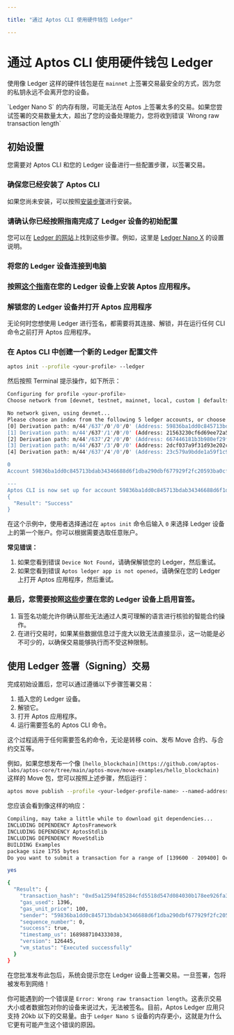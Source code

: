 ```yaml
---

title: "通过 Aptos CLI 使用硬件钱包 Ledger"

---
```



# 通过 Aptos CLI 使用硬件钱包 Ledger

使用像 Ledger 这样的硬件钱包是在 `mainnet` 上签署交易最安全的方式，因为您的私钥永远不会离开您的设备。

<Callout type="warning">
`Ledger Nano S` 的内存有限，可能无法在 Aptos 上签署太多的交易。如果您尝试签署的交易数量太大，超出了您的设备处理能力，您将收到错误 `Wrong raw transaction length`
</Callout>

## 初始设置

您需要对 Aptos CLI 和您的 Ledger 设备进行一些配置步骤，以签署交易。
<Steps>

### 确保您已经安装了 Aptos CLI

如果您尚未安装，可以按照[安装步骤](../../cli.mdx)进行安装。

### 请确认你已经按照指南完成了 Ledger 设备的初始配置

您可以在 [Ledger 的网站](https://www.ledger.com/)上找到这些步骤。例如，这里是 [Ledger Nano X](https://support.ledger.com/hc/en-us/articles/360018784134-Set-up-your-Ledger-Nano-X?docs=true) 的设置说明。

### 将您的 Ledger 设备连接到电脑

### 按照[这个指南](https://support.ledger.com/hc/en-us/articles/7326502672285-Aptos-APT?docs=true)在您的 Ledger 设备上安装 Aptos 应用程序。

### 解锁您的 Ledger 设备并打开 Aptos 应用程序

<Callout type="info" emoji="ℹ️">
无论何时您想使用 Ledger 进行签名，都需要将其连接、解锁，并在运行任何 CLI 命令之前打开 Aptos 应用程序。
</Callout>

### 在 Aptos CLI 中创建一个新的 Ledger 配置文件

```bash filename="Terminal"
aptos init --profile <your-profile> --ledger
```

然后按照 Terminal 提示操作，如下所示：

```bash filename="Terminal"
Configuring for profile <your-profile>
Choose network from [devnet, testnet, mainnet, local, custom | defaults to devnet]

No network given, using devnet...
Please choose an index from the following 5 ledger accounts, or choose an arbitrary index that you want to use:
[0] Derivation path: m/44'/637'/0'/0'/0' (Address: 59836ba1dd0c845713bdab34346688d6f1dba290dbf677929f2fc20593ba0cfb)
[1] Derivation path: m/44'/637'/1'/0'/0' (Address: 21563230cf6d69ee72a51d21920430d844ee48235e708edbafbc69708075a86e)
[2] Derivation path: m/44'/637'/2'/0'/0' (Address: 667446181b3b980ef29f5145a7a2cc34d433fc3ee8c97fc044fd978435f2cb8d)
[3] Derivation path: m/44'/637'/3'/0'/0' (Address: 2dcf037a9f31d93e202c074229a1b69ea8ee4d2f2d63323476001c65b0ec4f31)
[4] Derivation path: m/44'/637'/4'/0'/0' (Address: 23c579a9bdde1a59f1c9d36d8d379aeefe7a5997b5b58bd5a5b0c12a4f170431)

0
Account 59836ba1dd0c845713bdab34346688d6f1dba290dbf677929f2fc20593ba0cfb has been already found on-chain

---
Aptos CLI is now set up for account 59836ba1dd0c845713bdab34346688d6f1dba290dbf677929f2fc20593ba0cfb as profile <your-profile>!  Run `aptos --help` for more information about commands
{
  "Result": "Success"
}
```

在这个示例中，使用者选择通过在 `aptos init` 命令后输入 `0` 来选择 Ledger 设备上的第一个账户。你可以根据需要选取任意账户。

**常见错误：**

1.  如果您看到错误 `Device Not Found`，请确保解锁您的 Ledger，然后重试。
2.  如果您看到错误 `Aptos ledger app is not opened`，请确保在您的 Ledger 上打开 Aptos 应用程序，然后重试。

### 最后，您需要按照[这些步骤](https://medium.com/@DavidLehman24/how-to-enable-disable-blind-signing-on-ledger-wallet-99113a85cdad)在您的 Ledger 设备上启用盲签。

1.  盲签名功能允许你确认那些无法通过人类可理解的语言进行核验的智能合约操作。
2.  在进行交易时，如果某些数据信息过于庞大以致无法直接显示，这一功能是必不可少的，以确保交易能够执行而不受这种限制。

</Steps>

## 使用 Ledger 签署（Signing）交易

完成初始设置后，您可以通过遵循以下步骤签署交易：

1. 插入您的 Ledger 设备。
2. 解锁它。
3. 打开 Aptos 应用程序。
4. 运行需要签名的 Aptos CLI 命令。

<Callout type="info" emoji="ℹ️">
这个过程适用于任何需要签名的命令，无论是转移 coin、发布 Move 合约、与合约交互等。
</Callout>

例如，如果您想发布一个像 `[hello_blockchain](https://github.com/aptos-labs/aptos-core/tree/main/aptos-move/move-examples/hello_blockchain)` 这样的 Move 包，您可以按照上述步骤，然后运行：

```bash filename="Terminal"
aptos move publish --profile <your-ledger-profile-name> --named-addresses hello_blockchain=<your-ledger-profile-name>
```

您应该会看到像这样的响应：

```bash filename="Terminal"
Compiling, may take a little while to download git dependencies...
INCLUDING DEPENDENCY AptosFramework
INCLUDING DEPENDENCY AptosStdlib
INCLUDING DEPENDENCY MoveStdlib
BUILDING Examples
package size 1755 bytes
Do you want to submit a transaction for a range of [139600 - 209400] Octas at a gas unit price of 100 Octas? [yes/no] >

yes

{
  "Result": {
    "transaction_hash": "0xd5a12594f85284cfd5518d547d084030b178ee926fa3d8cbf699cc0596eff538",
    "gas_used": 1396,
    "gas_unit_price": 100,
    "sender": "59836ba1dd0c845713bdab34346688d6f1dba290dbf677929f2fc20593ba0cfb",
    "sequence_number": 0,
    "success": true,
    "timestamp_us": 1689887104333038,
    "version": 126445,
    "vm_status": "Executed successfully"
  }
}

```

在您批准发布此包后，系统会提示您在 Ledger 设备上签署交易。一旦签署，包将被发布到网络！

你可能遇到的一个错误是 `Error: Wrong raw transaction length`。这表示交易大小或者数据包对你的设备来说过大，无法被签名。目前，Aptos Ledger 应用只支持 20kb 以下的交易量。由于 `Ledger Nano S` 设备的内存更小，这就是为什么它更有可能产生这个错误的原因。
